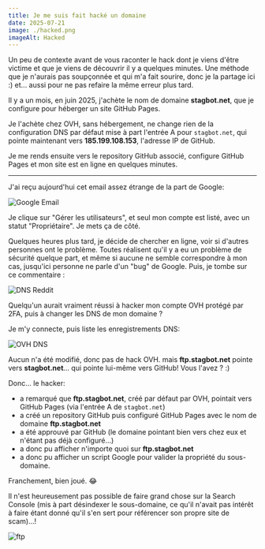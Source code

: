 ```yaml
---
title: Je me suis fait hacké un domaine
date: 2025-07-21
image: ./hacked.png
imageAlt: Hacked
---
```


Un peu de contexte avant de vous raconter le hack dont je viens d'être victime et que je viens de découvrir il y a quelques minutes. Une méthode que je n'aurais pas soupçonnée et qui m'a fait sourire, donc je la partage ici :) et... aussi pour ne pas refaire la même erreur plus tard.

Il y a un mois, en juin 2025, j'achète le nom de domaine **stagbot.net**, que je configure pour héberger un site GitHub Pages.

Je l'achète chez OVH, sans hébergement, ne change rien de la configuration DNS par défaut mise à part l'entrée A pour `stagbot.net`, qui pointe maintenant vers **185.199.108.153**, l'adresse IP de GitHub.

Je me rends ensuite vers le repository GitHub associé, configure GitHub Pages et mon site est en ligne en quelques minutes.

---

J'ai reçu aujourd'hui cet email assez étrange de la part de Google:

![Google Email](./googlemail.png)

Je clique sur "Gérer les utilisateurs", et seul mon compte est listé, avec un statut "Propriétaire". Je mets ça de côté.

Quelques heures plus tard, je décide de chercher en ligne, voir si d'autres personnes ont le problème. Toutes réalisent qu'il y a eu un problème de sécurité quelque part, et même si aucune ne semble correspondre à mon cas, jusqu'ici personne ne parle d'un "bug" de Google. Puis, je tombe sur ce commentaire : 

![DNS Reddit](./dnsreddit.png)

Quelqu'un aurait vraiment réussi à hacker mon compte OVH protégé par 2FA, puis à changer les DNS de mon domaine ? 

Je m'y connecte, puis liste les enregistrements DNS:

![OVH DNS](./stagbotdns.png)

Aucun n'a été modifié, donc pas de hack OVH. mais **ftp.stagbot.net** pointe vers **stagbot.net**... qui pointe lui-même vers GitHub! Vous l'avez ? :)

Donc... le hacker:
- a remarqué que **ftp.stagbot.net**, créé par défaut par OVH, pointait vers GitHub Pages (via l'entrée A de `stagbot.net`)
- a créé un repository GitHub puis configuré GitHub Pages avec le nom de domaine **ftp.stagbot.net**
- a été approuvé par GitHub (le domaine pointant bien vers chez eux et n'étant pas déjà configuré...)
- a donc pu afficher n'importe quoi sur **ftp.stagbot.net**
- a donc pu afficher un script Google pour valider la propriété du sous-domaine.

Franchement, bien joué. 😂

Il n'est heureusement pas possible de faire grand chose sur la Search Console (mis à part désindexer le sous-domaine, ce qu'il n'avait pas intérêt à faire étant donné qu'il s'en sert pour référencer son propre site de scam)...!

![ftp](ftpstagbot.png)


